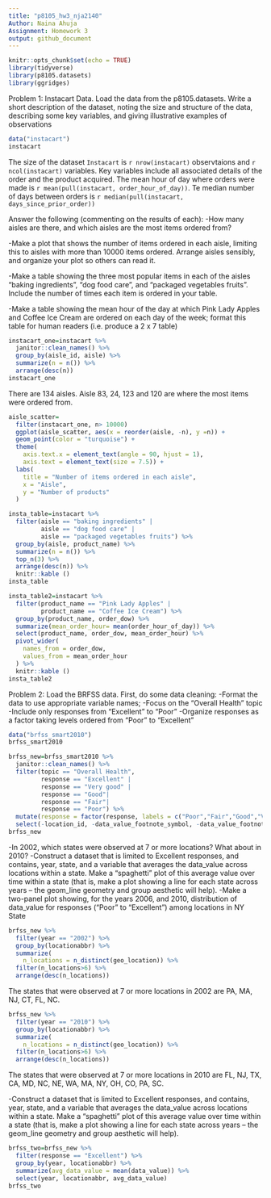 ```yaml
---
title: "p8105_hw3_nja2140"
Author: Naina Ahuja
Assignment: Homework 3
output: github_document
---
```



```r
knitr::opts_chunk$set(echo = TRUE)
library(tidyverse)
library(p8105.datasets)
library(ggridges)
```

Problem 1: Instacart Data. Load the data from the p8105.datasets. Write a short description of the dataset, noting the size and structure of the data, describing some key variables, and giving illustrative examples of observations
```r
data("instacart") 
instacart
```
The size of the dataset `Instacart` is `r nrow(instacart)` observtaions and `r ncol(instacart)` variables. Key variables include all associated details of the order and the product acquired. The mean hour of day where orders were made is `r mean(pull(instacart, order_hour_of_day))`. Te median number of days between orders is `r median(pull(instacart, days_since_prior_order))`

Answer the following (commenting on the results of each):
  -How many aisles are there, and which aisles are the most items ordered from?

  -Make a plot that shows the number of items ordered in each aisle, limiting this to aisles with more than 10000 items ordered. Arrange aisles sensibly, and organize your plot so others can read it.

  -Make a table showing the three most popular items in each of the aisles “baking ingredients”, “dog food care”, and “packaged vegetables fruits”. Include the number of times each item is ordered in your table.
  
-Make a table showing the mean hour of the day at which Pink Lady Apples and Coffee Ice Cream are ordered on each day of the week; format this table for human readers (i.e. produce a 2 x 7 table)

```r
instacart_one=instacart %>%
  janitor::clean_names() %>%
  group_by(aisle_id, aisle) %>%
  summarize(n = n()) %>%
  arrange(desc(n))
instacart_one
```
There are 134 aisles. Aisle 83, 24, 123 and 120 are where the most items were ordered from. 

```r
aisle_scatter=
  filter(instacart_one, n> 10000)
  ggplot(aisle_scatter, aes(x = reorder(aisle, -n), y =n)) +
  geom_point(color = "turquoise") +
  theme(
    axis.text.x = element_text(angle = 90, hjust = 1), 
    axis.text = element_text(size = 7.5)) +
  labs(
    title = "Number of items ordered in each aisle",
    x = "Aisle",
    y = "Number of products"
  )
```

```r
insta_table=instacart %>%
  filter(aisle == "baking ingredients" | 
         aisle == "dog food care" | 
         aisle == "packaged vegetables fruits") %>%
  group_by(aisle, product_name) %>%
  summarize(n = n()) %>%
  top_n(3) %>%
  arrange(desc(n)) %>%
  knitr::kable ()
insta_table
```

```r
insta_table2=instacart %>%
  filter(product_name == "Pink Lady Apples" | 
         product_name == "Coffee Ice Cream") %>%
  group_by(product_name, order_dow) %>%
  summarize(mean_order_hour= mean(order_hour_of_day)) %>%
  select(product_name, order_dow, mean_order_hour) %>%
  pivot_wider(
    names_from = order_dow,
    values_from = mean_order_hour
  ) %>%
  knitr::kable ()
insta_table2
```

Problem 2: Load the BRFSS data. First, do some data cleaning:
-Format the data to use appropriate variable names;
-Focus on the “Overall Health” topic
-Include only responses from “Excellent” to “Poor”
-Organize responses as a factor taking levels ordered from “Poor” to “Excellent”

```r
data("brfss_smart2010")
brfss_smart2010

brfss_new=brfss_smart2010 %>%
  janitor::clean_names() %>%
  filter(topic == "Overall Health", 
         response == "Excellent" | 
         response == "Very good" | 
         response == "Good"| 
         response == "Fair"|
         response == "Poor") %>%
  mutate(response = factor(response, labels = c("Poor","Fair","Good","Very good", "Excellent" ))) %>%
  select(-location_id, -data_value_footnote_symbol, -data_value_footnote)
brfss_new
```
-In 2002, which states were observed at 7 or more locations? What about in 2010?
-Construct a dataset that is limited to Excellent responses, and contains, year, state, and a variable that averages the data_value across locations within a state. Make a “spaghetti” plot of this average value over time within a state (that is, make a plot showing a line for each state across years – the geom_line geometry and group aesthetic will help).
-Make a two-panel plot showing, for the years 2006, and 2010, distribution of data_value for responses (“Poor” to “Excellent”) among locations in NY State

```r
brfss_new %>%
  filter(year == "2002") %>%
  group_by(locationabbr) %>%
  summarize(
    n_locations = n_distinct(geo_location)) %>%
  filter(n_locations>6) %>%
  arrange(desc(n_locations)) 
```
The states that were observed at 7 or more locations in 2002 are PA, MA, NJ, CT, FL, NC.

```r
brfss_new %>%
  filter(year == "2010") %>%
  group_by(locationabbr) %>%
  summarize(
    n_locations = n_distinct(geo_location)) %>%
  filter(n_locations>6) %>%
  arrange(desc(n_locations)) 
```
The states that were observed at 7 or more locations in 2010 are FL, NJ, TX, CA, MD, NC, NE, WA, MA, NY, OH, CO, PA, SC.

-Construct a dataset that is limited to Excellent responses, and contains, year, state, and a variable that averages the data_value across locations within a state. Make a “spaghetti” plot of this average value over time within a state (that is, make a plot showing a line for each state across years – the geom_line geometry and group aesthetic will help).

```r
brfss_two=brfss_new %>%
  filter(response == "Excellent") %>%
  group_by(year, locationabbr) %>%
  summarize(avg_data_value = mean(data_value)) %>%
  select(year, locationabbr, avg_data_value) 
brfss_two
```

 


